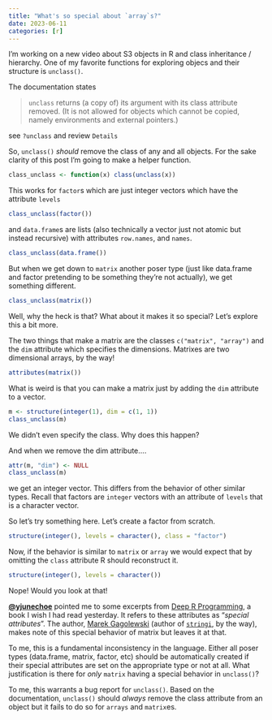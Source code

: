 ```yaml
---
title: "What's so special about `array`s?"
date: 2023-06-11
categories: [r]
---
```


I'm working on a new video about S3 objects in R and class inheritance / hierarchy. One of my favorite functions for exploring objecs and their structure is `unclass()`.

The documentation states  

> `unclass` returns (a copy of) its argument with its class attribute removed. (It is not allowed for objects which cannot be copied, namely environments and external pointers.)

::: {.aside}
see `?unclass` and review `Details`
:::

So, `unclass()` _should_ remove the class of any and all objects. For the sake clarity of this post I'm going to make a helper function.

```r
class_unclass <- function(x) class(unclass(x))
```


This works for `factor`s which are just integer vectors which have the attribute `levels`

```r
class_unclass(factor())
```

and `data.frame`s are lists (also technically a vector just not atomic but instead recursive) with attributes `row.names`, and `names`.

```r
class_unclass(data.frame())
```

But when we get down to `matrix` another poser type (just like data.frame and factor pretending to be something they're not actually), we get something different. 

```r
class_unclass(matrix())
```

Well, why the heck is that? What about it makes it so special? Let's explore this a bit more. 

The two things that make a matrix are the classes `c("matrix", "array")` and the `dim` attribute which specifies the dimensions. Matrixes are two dimensional arrays, by the way! 

```r
attributes(matrix())
```

What is weird is that you can make a matrix just by adding the `dim` attribute to a vector.

```r
m <- structure(integer(1), dim = c(1, 1))
class_unclass(m)
```

We didn't even specify the class. Why does this happen?

And when we remove the dim attribute....

```r
attr(m, "dim") <- NULL
class_unclass(m)
```

we get an integer vector. This differs from the behavior of other similar types. Recall that factors are `integer` vectors with an attribute of `levels` that is a character vector. 

So let's try something here. Let's create a factor from scratch. 

```r
structure(integer(), levels = character(), class = "factor")
```

Now, if the behavior is similar to `matrix` or `array` we would expect that by omitting the `class` attribute R should reconstruct it.

```r
structure(integer(), levels = character())
```

Nope! Would you look at that! 

[**@yjunechoe**](https://github.com/yjunechoe) pointed me to some excerpts from [Deep R Programming](https://deepr.gagolewski.com/), a book I wish I had read yesterday. It refers to these attributes as "_special attributes_". The author, [Marek Gagolewski](https://www.gagolewski.com/) (author of [`stringi`](https://stringi.gagolewski.com/), by the way), makes note of this special behavior of matrix but leaves it at that. 

To me, this is a fundamental inconsistency in the language. Either all poser types (data.frame, matrix, factor, etc) should be automatically created if their special attributes are set on the appropriate type or not at all. What justification is there for _only_ `matrix` having a special behavior in `unclass()`? 

To me, this warrants a bug report for `unclass()`. Based on the documentation, `unclass()` should _always_ remove the class attribute from an object but it fails to do so for `arrays` and `matrix`es. 



